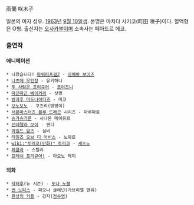 雨蘭 咲木子

일본의 여자 성우. [[1963년]] [[9월 10일]]생. 본명은 마치다 사키코(町田 咲子)이다. 혈액형은 O형. 출신지는 [[오사카]]부이며 소속사는 떼아드르 에코.

=== 출연작 ===
==== 애니메이션 ====
 * 나왔습니다! [[파워퍼프걸Z]] - [[아메바 보이즈]]
 * [[나츠메 우인장]] - 유키하나
 * [[두 사람은 프리큐어]] - [[포이즈니]]
 * [[따끈따끈 베이커리]] - 삿짱
 * [[방과후 미드나이터즈]] - 미코
 * [[보노보노]] - 쿠즈리(멍멍이)
 * [[서몬마스터즈 블루 드래곤]] 시리즈 - 마루마로
 * [[슈가슈가룬]] - 시나몬 메이유르
 * [[신데렐라 보이]] - 웬디
 * [[와일드 암즈]] - 실비
 * [[테일즈 오브 디 어비스]] - 노와르
 * [[wiki:"토리코(만화)" 토리코]] - [[세츠노]]
 * [[페콜라]] - 스릴라
 * [[프레쉬 프리큐어!]] - 아오노 레미

==== 외화 ====
 * [[닥터후]](뉴 시즌) - [[도나 노블]]
 * [[번 노티스]] - 피오나 글레넌(가브리엘 앤워)
 * [[환상의 커플]] - 강자([[정수영]])
